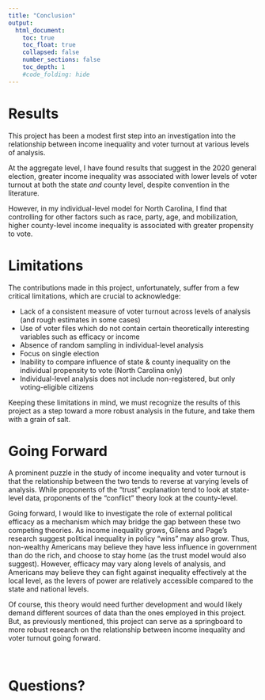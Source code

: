 ```yaml
---
title: "Conclusion"
output:
  html_document:
    toc: true
    toc_float: true
    collapsed: false
    number_sections: false
    toc_depth: 1
    #code_folding: hide
---
```


# Results 
This project has been a modest first step into an investigation into the relationship between income inequality and voter turnout at various levels of analysis.  

At the aggregate level, I have found results that suggest in the 2020 general election, greater income inequality was associated with lower levels of voter turnout at both the state *and* county level, despite convention in the literature.  

However, in my individual-level model for North Carolina, I find that controlling for other factors such as race, party, age, and mobilization, higher county-level income inequality is associated with greater propensity to vote.

# Limitations

The contributions made in this project, unfortunately, suffer from a few critical limitations, which are crucial to acknowledge:  

- Lack of a consistent measure of voter turnout across levels of analysis (and rough estimates in some cases)
- Use of voter files which do not contain certain theoretically interesting variables such as efficacy or income
- Absence of random sampling in individual-level analysis  
- Focus on single election 
- Inability to compare influence of state & county inequality on the individual propensity to vote (North Carolina only)
- Individual-level analysis does not include non-registered, but only voting-eligible citizens 

Keeping these limitations in mind, we must recognize the results of this project as a step toward a more robust analysis in the future, and take them with a grain of salt.

# Going Forward

A prominent puzzle in the study of income inequality and voter turnout is that the relationship between the two tends to reverse at varying levels of analysis.  While proponents of the "trust" explanation tend to look at state-level data, proponents of the "conflict" theory look at the county-level.  


Going forward, I would like to investigate the role of external political efficacy as a mechanism which may bridge the gap between these two competing theories.  As income inequality grows, Gilens and Page's research suggest political inequality in policy "wins" may also grow.  Thus, non-wealthy Americans may believe they have less influence in government than do the rich, and choose to stay home (as the trust model would also suggest).  However, efficacy may vary along levels of analysis, and Americans may believe they can fight against inequality effectively at the local level, as the levers of power are relatively accessible compared to the state and national levels.  

Of course, this theory would need further development and would likely demand different sources of data than the ones employed in this project.  But, as previously mentioned, this project can serve as a springboard to more robust research on the relationship between income inequality and voter turnout going forward.  

<p>&nbsp;</p>

# Questions?

